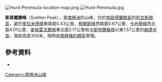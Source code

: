 {{coord|62|41|30|S|60|21|20|W|display=title}}

[[Image:Hurd-Peninsula-location-map.png|thumb]]
[[Image:Hurd-Peninsula.jpg|thumb]]

'''斯韋爾滕峰'''（Svelten Peak），是[[南極洲|南極洲]]的山峰，位於[[南設得蘭群島|南設得蘭群島]]的[[利文斯頓島|利文斯頓島]]，處於[[皮拉米德峰|皮拉米德峰]]東南面0.43公里、[[穆爾斯峰|穆爾斯峰]]西南面0.67公里、[[卡內蒂峰|卡內蒂峰]]西北面4.01公里、[[麥格雷戈爾峰|麥格雷戈爾峰]]東北面2.17公里和[[卡斯特爾維峰|卡斯特爾維峰]]以東1.57公里的[[赫德半島|赫德半島]]，海拔高度300米，現時由[[南極條約體系|南極條約體系]]管理。

==參考資料==
*{{usgs-gazetteer}}

{{Antarctica-geo-stub}}
[[Category:南極洲山峰|Category:南極洲山峰]]